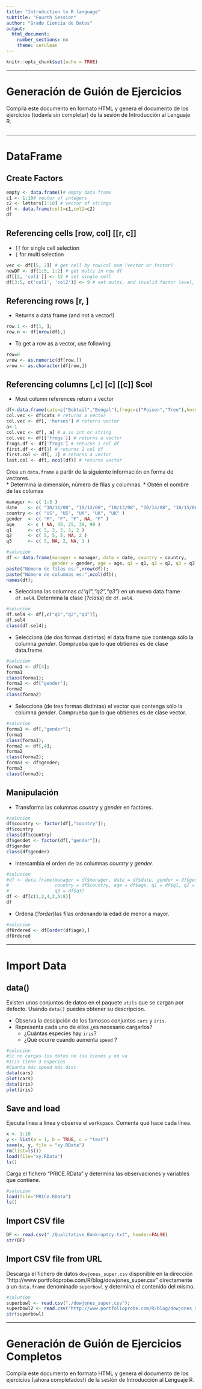 ```yaml
---
title: "Introduction to R language"
subtitle: "Fourth Session"
author: "Grado Ciencia de Datos"
output: 
  html_document: 
    number_sections: no
    theme: cerulean
---
```


```r
knitr::opts_chunk$set(echo = TRUE)
```

**************************************************************

# Generación de Guión de Ejercicios 

Compila este documento en formato HTML y genera el documento de los ejercicios (todavía sin completar) de la sesión de Introducción al Lenguaje R. 

```r

```

**************************************************************

# DataFrame

## Create Factors

```r
empty <- data.frame()# empty data frame
c1 <- 1:10# vector of integers
c2 <- letters[1:10] # vector of strings
df <- data.frame(col1=c1,col2=c2)
df
```

## Referencing cells [row, col] [[r, c]]

* `[[` for single cell selection
* `[` for multi selection

```r
vec <- df[[5, 2]] # get cell by row/col num (vector or factor)
newDF <- df[1:5, 1:2] # get multi in new df
df[[2, 'col1']] <- 12 # set single cell
df[3:5, c('col1', 'col2')] <- 9 # set multi, and invalid factor level, NA generated!
```

## Referencing rows [r, ]

* Returns a data frame (and not a vector!)

```r
row.1 <- df[1, ]; 
row.n <- df[nrow(df),]
```

* To get a row as a vector, use following

```r
row=8
vrow <- as.numeric(df[row,])
vrow <- as.character(df[row,])
```

## Referencing columns [,c] [c] [[c]] $col

* Most column references return a vector

```r
df<-data.frame(cats=c("Bobtail","Bengal"),frogs=c("Poison","Tree"),horses=c("Appaloosa","Andalusian"))
col.vec <- df$cats # returns a vector
col.vec <- df[, 'horses'] # returns vector
a<-1
col.vec <- df[, a] # a is int or string
col.vec <- df[['frogs']] # returns a vector
frogs.df <- df['frogs'] # returns 1 col df
first.df <- df[1] # returns 1 col df
first.col <- df[, 1] # returns a vector
last.col <- df[, ncol(df)] # returns vector
```

Crea un `data.frame` a partir de la siguiente información en forma de vectores.  
* Determina la dimensión, número de filas y columnas.
* Obtén el nombre de las columas 

```r
manager <- c( 1:5 )
date    <- c( "10/11/08", "10/12/08", "10/13/08", "10/14/08", "10/15/08" )
country <- c( "US", "US", "UK", "UK", "UK" )
gender  <- c( "M", "F", "F", NA, "F" )
age     <- c ( NA, 45, 25, 39, 99 )
q1      <- c( 5, 3, 3, 3, 2 )
q2      <- c( 5, 5, 5, NA, 2 )
q3      <- c( 5, NA, 2, NA, 1 )

#solucion
df <- data.frame(manager = manager, date = date, country = country, 
                 gender = gender, age = age, q1 = q1, q2 = q2, q3 = q3);
paste("Número de filas es:",nrow(df));
paste("Número de columnas es:",ncol(df));
names(df);
```

* Selecciona las columnas _c("q1","q2","q3")_ en un nuevo data.frame `df.sel4`. Determina la clase (*?class*) de `df.sel4`.
```r
#solucion
df.sel4 <- df[,c("q1","q2","q3")];
df.sel4
class(df.sel4);

```

* Selecciona (de dos formas distintas) el data.frame que contenga sólo la columna _gender_. Comprueba que lo que obtienes es de clase data.frame.
```r
#solucion
forma1 <- df[4];
forma1
class(forma1);
forma2 <- df["gender"];
forma2
class(forma2)


```

* Selecciona (de tres formas distintas) el vector que contenga sólo la columna _gender_. Comprueba que lo que obtienes es de clase vector.

```r
#solucion
forma1 <- df[,"gender"];
forma1
class(forma1);
forma2 <- df[,4];
forma2
class(forma2);
forma3 <- df$gender;
forma3
class(forma3);

```

## Manipulación 

* Transforma las columnas *country* y *gender* en factores.
```r
#solucion
df$country <- factor(df[,"country"]);
df$country
class(df$country)
df$gendet <- factor(df[,"gender"]);
df$gender
class(df$gender)
```

* Intercambia el orden de las columnas *country* y *gender*.
```r
#solucion
#df <- data.frame(manager = df$manager, date = df$date, gender = df$gender,
#                 country = df$country, age = df$age, q1 = df$q1, q2 = df$q2,
#                 q3 = df$q3)
df <- df[c(1,2,4,3,5:8)]
df
```

* Ordena (*?order*)las filas ordenando la edad de menor a mayor.

```r
#solucion
dfOrdered <- df[order(df$age),]
dfOrdered
```


**************************************************************

# Import Data

## data()

Existen unos conjuntos de datos en el paquete `utils` que se cargan por defecto. Usando `data()` puedes obtener su descripción. 

* Observa la descipción de los famosos conjuntos `cars` y `iris`.
* Representa cada uno de ellos ¿es necesario cargarlos?
  * ¿Cuántas especies hay `iris`?
  * ¿Qué ocurre cuando aumenta `speed` ?

```r
#solucion
#Si no cargas los datos no lso tienes y no va
#Iris tiene 3 especies
#Cuanta más speed más dist
data(cars)
plot(cars)
data(iris)
plot(iris)
```

## Save and load

Ejecuta línea a línea y observa el `workspace`. Comenta qué hace cada línea.

```r
x <- 1:10
y <- list(a = 1, b = TRUE, c = "text")
save(x, y, file = "xy.RData")
rm(list=ls())
load(file="xy.RData")
ls()
```

Carga el fichero "PRICE.RData" y determina las observaciones y variables que contiene.

```r
#solucion
load(file="PRICe.RData")
ls()

```

## Import CSV file

```r
DF <- read.csv("./Qualitative_Bankruptcy.txt", header=FALSE)
str(DF)
```

## Import CSV file from URL

Descarga el fichero de datos `dowjones_super.csv` disponible en la dirección
"http://www.portfolioprobe.com/R/blog/dowjones_super.csv" directamente a un `data.frame` denominado `superbowl` y determina el contenido del mismo.

```r
#solution
superbowl <- read.csv("./dowjones_super.csv");
superbowl2 <- read.csv("http://www.portfolioprobe.com/R/blog/dowjones_super.csv");
str(superbowl)

```
**************************************************************

# Generación de Guión de Ejercicios Completos  

Compila este documento en formato HTML y genera el documento de los ejercicios (¡ahora completados!) de la sesión de Introducción al Lenguaje R.

```r

```